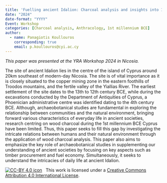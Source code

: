 ```yaml
---
title: 'Fuelling ancient Idalion: Charcoal analysis and insights into 1st millennium BCE Cyprus'
date: "2024"
date-format: "YYYY"
Event: Workshop
categories: [Charcoal analysis, Anthracology, 1st millennium BCE]
author: 
  - name: Panagiotis Koullouros
    corresponding: true
    email: p.koullouros@cyi.ac.cy
---
```


*This paper was presented at the YRA Workshop 2024 in Nicosia.*

The site of ancient Idalion lies in the centre of the island of Cyprus around 20km southeast of modern-day Nicosia. The site is of vital importance as it is closely situated to the copper mining zone in the eastern foothills of Troodos mountains, and the fertile valley of the Yiallias River. The earliest settlement of the site dates to the 13th to 12th century BCE, while during the excavations conducted by the Department of Antiquities of Cyprus, a Phoenician administrative centre was identified dating to the 4th century BCE. 
Although, archaeobotanical studies are fundamental in exploring the relationship between communities and the natural environment, bringing forward various characteristics of everyday life in ancient societies, research centring on wood charcoal during the 1st millennium BCE Cyprus have been limited. Thus, this paper seeks to fill this gap by investigating the intricate relations between humans and their natural environment through the application of wood charcoal analysis. This paper also aims to emphasize the key role of archaeobotanical studies in supplementing our understanding of ancient societies by focusing on key aspects such as timber procurement and fuel economy. Simultaneously, it seeks to understand the intricacies of daily life at ancient Idalion.

[![CC-BY 4.0 icon](https://i.creativecommons.org/l/by/4.0/88x31.png)](http://creativecommons.org/licenses/by/4.0/)&nbsp;&nbsp; This work is licensed under a [Creative Commons Attribution 4.0 International License](https://creativecommons.org/licenses/by/4.0/). 
